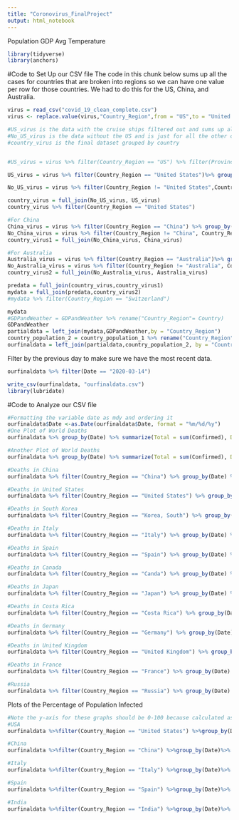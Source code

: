 ```yaml
---
title: "Coronovirus_FinalProject"
output: html_notebook
---
```


Population
GDP
Avg Temperature

```r
library(tidyverse)
library(anchors)
```

#Code to Set Up our CSV file
The code in this chunk below sums up all the cases for countries that are broken into regions so we can have one value per row for those countries.  We had to do this for the US, China, and Australia.
```r
virus = read_csv("covid_19_clean_complete.csv")
virus <- replace.value(virus,"Country_Region",from = "US",to = "United States") #Replacing value of US with value United States

#US_virus is the data with the cruise ships filtered out and sums up all the cases in each county and combines them into a total number of cases grouped by date
#No_US_virus is the data without the US and is just for all the other countries
#country_virus is the final dataset grouped by country


#US_virus = virus %>% filter(Country_Region == "US") %>% filter(Province_State != "Grand Princess Cruise Ship",Province_State != "Omaha, NE (From Diamond Princess)",Province_State != "Travis, CA (From Diamond Princess)",Province_State != "Lackland, TX (From Diamond Princess)",Province_State != "Unassigned Location (From Diamond Princess)") %>% group_by(Date) %>% summarize(Confirmed = sum(Confirmed),Deaths = sum(Deaths), Recovered = sum(Recovered)) %>% mutate("Province_State" = "US", "Country_Region" = "US") #OLD DATSET CODE; new dataset broken into cities and countries

US_virus = virus %>% filter(Country_Region == "United States")%>% group_by(Date) %>% separate(col = Province_State, into = c("City_or_County","State"),sep = ",") %>% filter(is.na(State)== T)%>% summarize(Confirmed = sum(Confirmed),Deaths = sum(Deaths), Recovered = sum(Recovered)) %>% mutate("Province_State" = "United States", "Country_Region" = "United States")

No_US_virus = virus %>% filter(Country_Region != "United States",Country_Region != "China",Country_Region != "Australia")

country_virus = full_join(No_US_virus, US_virus)
country_virus %>% filter(Country_Region == "United States")

#For China
China_virus = virus %>% filter(Country_Region == "China") %>% group_by(Date) %>% summarize(Confirmed = sum(Confirmed),Deaths = sum(Deaths), Recovered = sum(Recovered)) %>% mutate("Province_State" = "China", "Country_Region" = "China")
No_China_virus = virus %>% filter(Country_Region != "China", Country_Region != "United States",Country_Region != "Australia")
country_virus1 = full_join(No_China_virus, China_virus)

#For Australia
Australia_virus = virus %>% filter(Country_Region == "Australia")%>% group_by(Date) %>% summarize(Confirmed = sum(Confirmed),Deaths = sum(Deaths), Recovered = sum(Recovered)) %>% mutate("Province_State" = "Australia", "Country_Region" = "Australia")
No_Australia_virus = virus %>% filter(Country_Region != "Australia", Country_Region != "United States",Country_Region != "China")
country_virus2 = full_join(No_Australia_virus, Australia_virus)

predata = full_join(country_virus,country_virus1)
mydata = full_join(predata,country_virus2)
#mydata %>% filter(Country_Region == "Switzerland")
```

```r
mydata
#GDPandWeather = GDPandWeather %>% rename("Country_Region"= Country)
GDPandWeather
partialdata = left_join(mydata,GDPandWeather,by = "Country_Region")
country_population_2 = country_population_1 %>% rename("Country_Region"= Country)
ourfinaldata = left_join(partialdata,country_population_2, by = "Country_Region")

```

Filter by the previous day to make sure we have the most recent data.
```r
ourfinaldata %>% filter(Date == "2020-03-14")
```


```r
write_csv(ourfinaldata, "ourfinaldata.csv")
library(lubridate)
```

#Code to Analyze our CSV file

```r
#Formatting the variable date as mdy and ordering it
ourfinaldata$Date <-as.Date(ourfinaldata$Date, format = "%m/%d/%y")
#One Plot of World Deaths
ourfinaldata %>% group_by(Date) %>% summarize(Total = sum(Confirmed), Dead_count = sum(Deaths)) %>% ggplot() + geom_line(aes(x = Date, y = Total,group=1, size = Dead_count)) +  ggtitle("World Cases and Deaths Graph 1")

#Another Plot of World Deaths
ourfinaldata %>% group_by(Date) %>% summarize(Total = sum(Confirmed), Dead_count = sum(Deaths)) %>% ggplot() + geom_line(aes(x = Date, y = Total,group = 1), linetype = "dashed")  + geom_line(aes(x = Date, y = Dead_count, group = 1), color = "red")+ ggtitle("World Cases and Deaths Graph 1")

#Deaths in China
ourfinaldata %>% filter(Country_Region == "China") %>% group_by(Date) %>%  ggplot() + geom_line(aes(x = Date, y = Confirmed,group =1), linetype = "dashed")  + geom_line(aes(x = Date, y = Deaths,group =1), color = "red")+ ggtitle("China Cases and Deaths")

#Deaths in United States
ourfinaldata %>% filter(Country_Region == "United States") %>% group_by(Date) %>%  ggplot() + geom_line(aes(x = Date, y = Confirmed,group =1), linetype = "dashed")  + geom_line(aes(x = Date, y = Deaths,group =1), color = "red")+ ggtitle("United States Cases and Deaths")

#Deaths in South Korea
ourfinaldata %>% filter(Country_Region == "Korea, South") %>% group_by(Date) %>%  ggplot() + geom_line(aes(x = Date, y = Confirmed,group =1), linetype = "dashed")  + geom_line(aes(x = Date, y = Deaths,group =1), color = "red")+ ggtitle("South Korea Cases and Deaths")

#Deaths in Italy
ourfinaldata %>% filter(Country_Region == "Italy") %>% group_by(Date) %>%  ggplot() + geom_line(aes(x = Date, y = Confirmed,group =1), linetype = "dashed")  + geom_line(aes(x = Date, y = Deaths,group =1), color = "red")+ ggtitle("Italy Cases and Deaths")

#Deaths in Spain
ourfinaldata %>% filter(Country_Region == "Spain") %>% group_by(Date) %>%  ggplot() + geom_line(aes(x = Date, y = Confirmed,group =1), linetype = "dashed")  + geom_line(aes(x = Date, y = Deaths,group =1), color = "red")+ ggtitle("Spain Cases and Deaths")


```

```r
#Deaths in Canada
ourfinaldata %>% filter(Country_Region == "Canda") %>% group_by(Date) %>%  ggplot() + geom_line(aes(x = Date, y = Confirmed,group =1), linetype = "dashed")  + geom_line(aes(x = Date, y = Deaths,group =1), color = "red")+ ggtitle("Canada Cases and Deaths")

#Deaths in Japan
ourfinaldata %>% filter(Country_Region == "Japan") %>% group_by(Date) %>%  ggplot() + geom_line(aes(x = Date, y = Confirmed,group =1), linetype = "dashed")  + geom_line(aes(x = Date, y = Deaths,group =1), color = "red")+ ggtitle("Japan Cases and Deaths")

#Deaths in Costa Rica
ourfinaldata %>% filter(Country_Region == "Costa Rica") %>% group_by(Date) %>%  ggplot() + geom_line(aes(x = Date, y = Confirmed,group =1), linetype = "dashed")  + geom_line(aes(x = Date, y = Deaths,group =1), color = "red")+ ggtitle("Costa Rica Cases and Deaths")

#Deaths in Germany
ourfinaldata %>% filter(Country_Region == "Germany") %>% group_by(Date) %>%  ggplot() + geom_line(aes(x = Date, y = Confirmed,group =1), linetype = "dashed")  + geom_line(aes(x = Date, y = Deaths,group =1), color = "red")+ ggtitle("Germany Cases and Deaths")

#Deaths in United Kingdom
ourfinaldata %>% filter(Country_Region == "United Kingdom") %>% group_by(Date) %>%  ggplot() + geom_line(aes(x = Date, y = Confirmed,group =1), linetype = "dashed")  + geom_line(aes(x = Date, y = Deaths,group =1), color = "red")+ ggtitle("United Kingdom Cases and Deaths")

#Deaths in France
ourfinaldata %>% filter(Country_Region == "France") %>% group_by(Date) %>%  ggplot() + geom_line(aes(x = Date, y = Confirmed,group =1), linetype = "dashed")  + geom_line(aes(x = Date, y = Deaths,group =1), color = "red")+ ggtitle("France Cases and Deaths")

#Russia
ourfinaldata %>% filter(Country_Region == "Russia") %>% group_by(Date) %>%  ggplot() + geom_line(aes(x = Date, y = Confirmed,group =1), linetype = "dashed")  + geom_line(aes(x = Date, y = Deaths,group =1), color = "red")+ ggtitle("Russia Cases and Deaths")
```


Plots of the Percentage of Population Infected
```r

#Note the y-axis for these graphs should be 0-100 because calculated as a percent but this shows how few people have it at this point
#USA
ourfinaldata %>%filter(Country_Region == "United States") %>%group_by(Date)%>% summarize(Total = sum(Confirmed),Pop = Population_2020) %>% mutate("Percent_Infected" = (Total/Pop)*100) %>% ggplot()+geom_line(mapping = aes(x = Date, y = Percent_Infected)) + ylim(0,1) +ggtitle("Percentange of People Infected in the USA")

#China
ourfinaldata %>%filter(Country_Region == "China") %>%group_by(Date)%>% summarize(Total = sum(Confirmed),Pop = Population_2020) %>% mutate("Percent_Infected" = (Total/Pop)*100) %>% ggplot()+geom_line(mapping = aes(x = Date, y = Percent_Infected)) + ylim(0,1) +ggtitle("Percentange of People Infected in China")

#Italy
ourfinaldata %>%filter(Country_Region == "Italy") %>%group_by(Date)%>% summarize(Total = sum(Confirmed),Pop = Population_2020) %>% mutate("Percent_Infected" = (Total/Pop)*100) %>% ggplot()+geom_line(mapping = aes(x = Date, y = Percent_Infected)) + ylim(0,1) +ggtitle("Percentange of People Infected in Italy")

#Spain
ourfinaldata %>%filter(Country_Region == "Spain") %>%group_by(Date)%>% summarize(Total = sum(Confirmed),Pop = Population_2020) %>% mutate("Percent_Infected" = (Total/Pop)*100) %>% ggplot()+geom_line(mapping = aes(x = Date, y = Percent_Infected)) + ylim(0,1) +ggtitle("Percentange of People Infected in Spain")

#India
ourfinaldata %>%filter(Country_Region == "India") %>%group_by(Date)%>% summarize(Total = sum(Confirmed),Pop = Population_2020) %>% mutate("Percent_Infected" = (Total/Pop)*100) %>% ggplot()+geom_line(mapping = aes(x = Date, y = Percent_Infected)) + ylim(0,1) +ggtitle("Percentange of People Infected in India")
```


